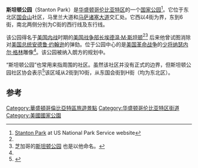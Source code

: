 {{Infobox park
| name           =斯坦顿公园
| photo          = View of Stanton Park in August.jpg
| photo_width    = 350
| map            = United States Washington, D.C. east
| location       = [[华盛顿哥伦比亚特区|华盛顿哥伦比亚特区]]
| lat_d          = 38.8935
| long_d         = -76.999
| region         = US-DC
| website        = {{URL|http://www.nps.gov/cahi/historyculture/cahi_stanton.htm}}
}}
'''斯坦顿公园'''（Stanton Park）是[[华盛顿哥伦比亚特区|华盛顿哥伦比亚特区]]的一个[[国家公园|国家公园]]<ref name=NPS>[http://www.nps.gov/cahi/historyculture/cahi_stanton.htm Stanton Park] {{Wayback|url=http://www.nps.gov/cahi/historyculture/cahi_stanton.htm |date=20090109172114 }} at US National Park Service website</ref>。它位于东北区[[国会山|国会山]]社区，马里兰大道和[[马萨诸塞大道|马萨诸塞大道]]交汇处。它西以4街为界，东到6街，南北两侧分别为C街的西行线及东行线。

该公园得名于[[美国内战|美国内战]]时期的[[美国战争部长|美国战争部长]][[埃德温·M·斯坦顿|埃德温·M·斯坦顿]]<ref name=NPS /><ref>芝加哥的[http://www.chicagoparkdistrict.com/parks/Stanton-Park/ 斯坦顿公园] {{Wayback|url=http://www.chicagoparkdistrict.com/parks/Stanton-Park/ |date=20170701215507 }}也是以他命名。</ref> 后来他曾试图消除对[[美国总统|美国总统]][[安德鲁·约翰逊|安德鲁·约翰逊]]的弹劾。位于公园中心的是[[美国革命战争|美国革命战争]]的[[少将|少将]][[纳瑟内尔·格林|纳瑟内尔·格林]]雕像<ref name=NPS />。该公园被纳入朗方的规划中。 


“斯坦顿公园”也常用来指周围的社区。虽然该社区并没有正式的边界，但斯坦顿公园社区协会表示<ref>{{Cite web |url=http://www.stantonpark.org/ |title=Stanton Park Neighborhood Association |access-date=2021-12-20 |archive-date=2020-11-20 |archive-url=https://web.archive.org/web/20201120045155/http://www.stantonpark.org/ |dead-url=no }}</ref>该区域从2街到10街，从东国会街到H街（均为东北区）。

==参考==
{{reflist}}
{{华盛顿哥伦比亚特区街道}}
[[Category:華盛頓哥倫比亞特區旅遊景點|Category:華盛頓哥倫比亞特區旅遊景點]]
[[Category:华盛顿哥伦比亚特区街道|Category:华盛顿哥伦比亚特区街道]]
[[Category:美國國家公園|Category:美國國家公園]]